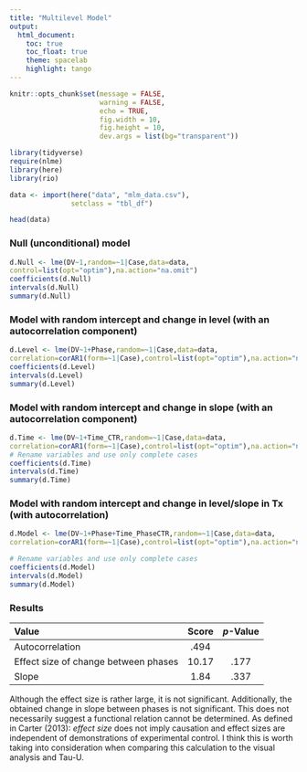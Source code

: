 ```yaml
---
title: "Multilevel Model"
output:
  html_document:
    toc: true
    toc_float: true
    theme: spacelab
    highlight: tango
---
```


```r
knitr::opts_chunk$set(message = FALSE,
                      warning = FALSE,
                      echo = TRUE,
                      fig.width = 10,
                      fig.height = 10,
                      dev.args = list(bg="transparent"))

library(tidyverse)
require(nlme)
library(here)
library(rio)

data <- import(here("data", "mlm_data.csv"),
               setclass = "tbl_df") 

head(data)
```


### Null (unconditional) model

```r
d.Null <- lme(DV~1,random=~1|Case,data=data,
control=list(opt="optim"),na.action="na.omit")
coefficients(d.Null)
intervals(d.Null)
summary(d.Null)
```


### Model with random intercept and change in level (with an autocorrelation component)
```r
d.Level <- lme(DV~1+Phase,random=~1|Case,data=data,
correlation=corAR1(form=~1|Case),control=list(opt="optim"),na.action="na.omit")
coefficients(d.Level)
intervals(d.Level)
summary(d.Level)
```


### Model with random intercept and change in slope (with an autocorrelation component)
```r
d.Time <- lme(DV~1+Time_CTR,random=~1|Case,data=data,
correlation=corAR1(form=~1|Case),control=list(opt="optim"),na.action="na.omit")
# Rename variables and use only complete cases
coefficients(d.Time)
intervals(d.Time)
summary(d.Time)
```


### Model with random intercept and change in level/slope in Tx (with autocorrelation)
```r
d.Model <- lme(DV~1+Phase+Time_PhaseCTR,random=~1|Case,data=data,
correlation=corAR1(form=~1|Case),control=list(opt="optim"),na.action="na.omit")

# Rename variables and use only complete cases
coefficients(d.Model)
intervals(d.Model)
summary(d.Model)
```

### Results


| **Value** | **Score** | **_p_-Value** |
| :-------- | :-------: | :-----------: |
| Autocorrelation     | .494      |  |
| Effect size of change between phases | 10.17      | .177 |
| Slope | 1.84     |  .337    |


Although the effect size is rather large, it is not significant. Additionally, the obtained change in slope between phases is not significant. This does not necessarily suggest a functional relation cannot be determined. As defined in Carter (2013): _effect size_ does not imply causation and effect sizes are independent of demonstrations of experimental control. I think this is worth taking into consideration when comparing this calculation to the visual analysis and Tau-U. 


